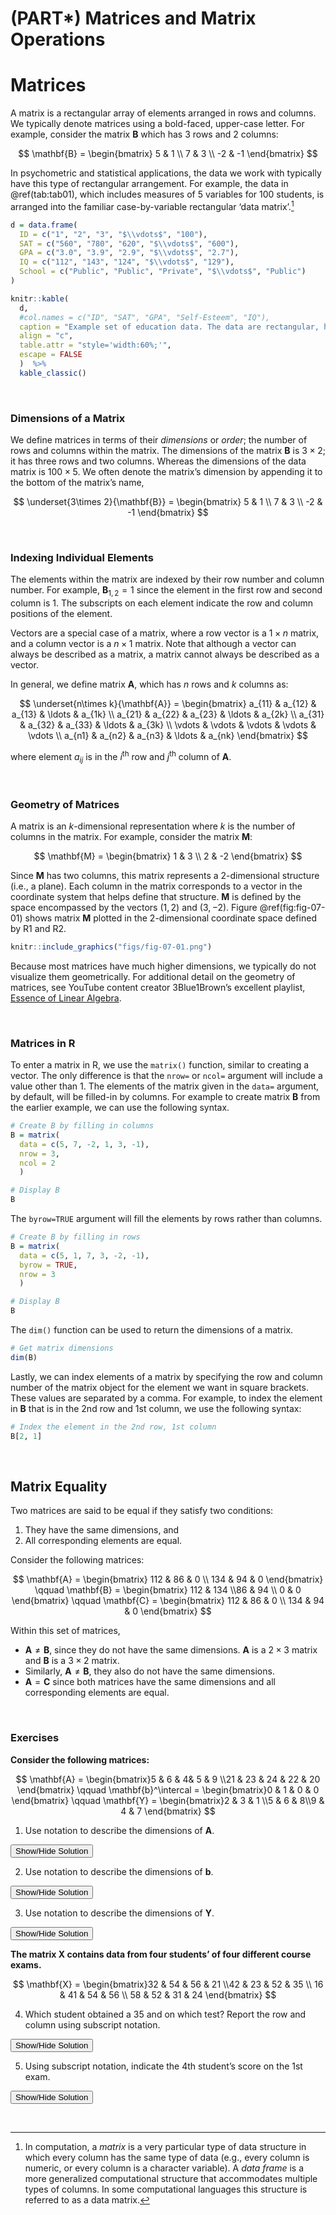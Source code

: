 # (PART\*) Matrices and Matrix Operations {-}


# Matrices

A matrix is a rectangular array of elements arranged in rows and columns. We typically denote matrices using a bold-faced, upper-case letter. For example, consider the matrix **B** which has 3 rows and 2 columns:


$$
\mathbf{B} = \begin{bmatrix}
5 & 1 \\
7 & 3 \\
-2 & -1
\end{bmatrix}
$$

In psychometric and statistical applications, the data we work with typically have this type of rectangular arrangement. For example, the data in \@ref(tab:tab01), which includes measures of 5 variables for 100 students, is arranged into the familiar case-by-variable rectangular 'data matrix'.^[In computation, a *matrix* is a very particular type of data structure in which every column has the same type of data (e.g., every column is numeric, or every column is a character variable). A *data frame* is a more generalized computational structure that accommodates multiple types of columns. In some computational languages this structure is referred to as a data matrix.]

```r
d = data.frame(
  ID = c("1", "2", "3", "$\\vdots$", "100"),
  SAT = c("560", "780", "620", "$\\vdots$", "600"),
  GPA = c("3.0", "3.9", "2.9", "$\\vdots$", "2.7"),
  IQ = c("112", "143", "124", "$\\vdots$", "129"),
  School = c("Public", "Public", "Private", "$\\vdots$", "Public")
)

knitr::kable(
  d, 
  #col.names = c("ID", "SAT", "GPA", "Self-Esteem", "IQ"),
  caption = "Example set of education data. The data are rectangular, having rows (cases) and columns (variables).",
  align = "c",
  table.attr = "style='width:60%;'",
  escape = FALSE
  )  %>%
  kable_classic()
```

<br />

### Dimensions of a Matrix

We define matrices in terms of their *dimensions* or *order*; the number of rows and columns within the matrix. The dimensions of the matrix **B** is $3\times 2$; it has three rows and two columns. Whereas the dimensions of the data matrix is $100\times 5$. We often denote the matrix's dimension by appending it to the bottom of the matrix's name,

$$
\underset{3\times 2}{\mathbf{B}} = \begin{bmatrix}
5 & 1 \\
7 & 3 \\
-2 & -1
\end{bmatrix}
$$ 

<br />

### Indexing Individual Elements

The elements within the matrix are indexed by their row number and column number. For example, $\mathbf{B}_{1,2} = 1$ since the element in the first row and second column is 1. The subscripts on each element indicate the row and column positions of the element.

Vectors are a special case of a matrix, where a row vector is a $1\times n$ matrix, and a column vector is a $n \times 1$ matrix. Note that although a vector can always be described as a matrix, a matrix cannot always be described as a vector.

In general, we define matrix **A**, which has *n* rows and *k* columns as:

$$
\underset{n\times k}{\mathbf{A}} = \begin{bmatrix}
a_{11} & a_{12} & a_{13} & \ldots & a_{1k} \\ 
a_{21} & a_{22} & a_{23} & \ldots & a_{2k} \\
a_{31} & a_{32} & a_{33} & \ldots & a_{3k} \\
\vdots & \vdots & \vdots & \vdots & \vdots \\
a_{n1} & a_{n2} & a_{n3} & \ldots & a_{nk}
\end{bmatrix}
$$

where element $a_{ij}$ is in the $i^{\mathrm{th}}$ row and $j^{\mathrm{th}}$ column of **A**.

<br />


### Geometry of Matrices

A matrix is an *k*-dimensional representation where *k* is the number of columns in the matrix. For example, consider the matrix **M**:

$$
\mathbf{M} = \begin{bmatrix}
1 & 3 \\ 2 & -2
\end{bmatrix}
$$

Since **M** has two columns, this matrix represents a 2-dimensional structure (i.e., a plane). Each column in the matrix corresponds to a vector in the coordinate system that helps define that structure. **M** is defined by the space encompassed by the vectors $(1, 2)$ and $(3, -2)$. Figure \@ref(fig:fig-07-01) shows matrix **M** plotted in the 2-dimensional coordinate space defined by R1 and R2.

```r
knitr::include_graphics("figs/fig-07-01.png")
```

Because most matrices have much higher dimensions, we typically do not visualize them geometrically. For additional detail on the geometry of matrices, see YouTube content creator 3Blue1Brown's excellent playlist, [Essence of Linear Algebra](https://www.youtube.com/playlist?list=PLZHQObOWTQDPD3MizzM2xVFitgF8hE_ab).

<br />


### Matrices in R

To enter a matrix in R, we use the `matrix()` function, similar to creating a vector. The only difference is that the `nrow=` or `ncol=` argument will include a value other than 1. The elements of the matrix given in the `data=` argument, by default, will be filled-in by columns. For example to create matrix **B** from the earlier example, we can use the following syntax.

```r
# Create B by filling in columns
B = matrix(
  data = c(5, 7, -2, 1, 3, -1),
  nrow = 3,
  ncol = 2
  )

# Display B
B
```


The `byrow=TRUE` argument will fill the elements by rows rather than columns.

```r
# Create B by filling in rows
B = matrix(
  data = c(5, 1, 7, 3, -2, -1),
  byrow = TRUE,
  nrow = 3
  )

# Display B
B
```

The `dim()` function can be used to return the dimensions of a matrix.

```r
# Get matrix dimensions
dim(B)
```

Lastly, we can index elements of a matrix by specifying the row and column number of the matrix object for the element we want in square brackets. These values are separated by a comma. For example, to index the element in **B** that is in the 2nd row and 1st column, we use the following syntax:

```r
# Index the element in the 2nd row, 1st column
B[2, 1]
```


<br />

## Matrix Equality

Two matrices are said to be equal if they satisfy two conditions:

1. They have the same dimensions, and 
2. All corresponding elements are equal.

Consider the following matrices:

$$
\mathbf{A} = \begin{bmatrix}
112 & 86 & 0 \\ 134 & 94 & 0
\end{bmatrix} \qquad 
\mathbf{B} = \begin{bmatrix}
112 & 134 \\86 & 94 \\ 0 & 0
\end{bmatrix} \qquad 
\mathbf{C} = \begin{bmatrix}
112 & 86 & 0 \\ 134 & 94 & 0
\end{bmatrix}
$$

Within this set of matrices,

- $\mathbf{A} \neq \mathbf{B}$, since they do not have the same dimensions. **A** is a $2\times3$ matrix and **B** is a $3\times2$ matrix.
- Similarly, $\mathbf{A} \neq \mathbf{B}$, they also do not have the same dimensions.
- $\mathbf{A} = \mathbf{C}$ since both matrices have the same dimensions and all corresponding elements are equal.

<br />





:::exercises
### Exercises

**Consider the following matrices:**

$$
\mathbf{A} = \begin{bmatrix}5 & 6 & 4& 5 & 9 \\21 & 23 & 24 & 22 & 20 \end{bmatrix} \qquad \mathbf{b}^\intercal = \begin{bmatrix}0 & 1 & 0 & 0 \end{bmatrix} \qquad \mathbf{Y} = \begin{bmatrix}2 & 3 & 1 \\5 & 6 & 8\\9 & 4 & 7 \end{bmatrix}
$$

1. Use notation to describe the dimensions of **A**.

<button class="solution-btn solution-btn-default" onclick="toggle_visibility('solution_01');">Show/Hide Solution</button>
<div id="solution_01" style="display:none; margin: -40px 0 40px 40px;">
$$
\underset{2\times5}{\mathbf{A}}
$$
</div>

2. Use notation to describe the dimensions of **b**.

<button class="solution-btn solution-btn-default" onclick="toggle_visibility('solution_02');">Show/Hide Solution</button>
<div id="solution_02" style="display:none; margin: -40px 0 40px 40px;">
$$
\underset{4\times1}{\mathbf{b}}
$$
</div>

3. Use notation to describe the dimensions of **Y**.

<button class="solution-btn solution-btn-default" onclick="toggle_visibility('solution_03');">Show/Hide Solution</button>
<div id="solution_03" style="display:none; margin: -40px 0 40px 40px;">
$$
\underset{3\times3}{\mathbf{Y}}
$$
</div>


**The matrix X contains data from four students' of four different course exams.**

$$
\mathbf{X} = \begin{bmatrix}32 & 54 & 56 & 21 \\42 & 23 & 52 & 35 \\ 16 & 41 & 54 & 56 \\ 58 & 52 & 31 & 24 \end{bmatrix}
$$

4. Which student obtained a 35 and on which test? Report the row and column using subscript notation.

<button class="solution-btn solution-btn-default" onclick="toggle_visibility('solution_04');">Show/Hide Solution</button>
<div id="solution_04" style="display:none; margin: -40px 0 40px 40px;">
$$
X_{2,4}=35
$$

The 2nd student received a 35 on the 4th exam.

</div>


5. Using subscript notation, indicate the 4th student's score on the 1st exam.

<button class="solution-btn solution-btn-default" onclick="toggle_visibility('solution_05');">Show/Hide Solution</button>
<div id="solution_05" style="display:none; margin: -40px 0 40px 40px;">
$$
X_{4,1}=58
$$
</div>

:::




<br />

